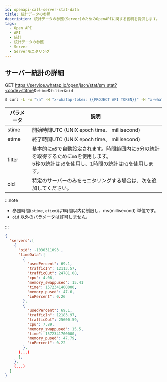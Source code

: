 ```yaml
---
id: openapi-call-server-stat-data
title: 統計データの参照
description: 統計データの参照(Server)のためのOpenAPIに関する説明を提供します。
tags:
  - Open API
  - API
  - 統計
  - 統計データの参照
  - Server
  - Serverモニタリング
---
```


## サーバー統計の詳細

<span class='apitype'>GET</span> https://service.whatap.io/open/json/stat/sm_stat?<code>stitme</code>&<code>etime</code>&<code>filter</code><code>&oid</code>

```bash title='command'
$ curl -L -w "\n" -H "x-whatap-token: {{PROJECT API TOKEN}}" -H "x-whatap-pcode: {{projectCode}}" "https://service.whatap.io/open/json/stat/sm_stat?stime=開始UTC&etime=終了UTC&filter=m5&oid=0"
```

| パラメータ  | 説明                                                                                     |
| ------ | -------------------------------------------------------------------------------------- |
| stime  | 開始時間UTC (UNIX epoch time、 millisecond)                                                 |
| etime  | 終了時間UTC (UNIX epoch time、 millisecond)                                                 |
| filter | 基本的に`m5`で自動設定されます。時間範囲内に5分の統計を取得するために`m5`を使用します。<br/>5秒の統計は`s5`を使用し、1時間の統計は`h1`を使用します。 |
| oid    | 特定のサーバーのみをモニタリングする場合は、次を追加してください。                                                      |

:::note

-   参照時間(`stime`, `etiem`)は1時間以内に制限し、ms(millisecond) 単位です。
-   `oid` 以外のパラメータは許可しません。

:::

```json title='response'
{
  "servers":[
    {
      "oid": -1030311093 ,
      "timeData":[
        {
          "usedPercent": 69.1,
          "trafficIn": 12113.57,
          "trafficOut": 24781.08,
          "cpu": 4.08,
          "memory_swappused": 15.41,
          "time": 1572341400000,
          "memory_pused": 47.6,
          "ioPercent": 0.26
        },
        {
          "usedPercent": 69.1,
          "trafficIn": 12183.97,
          "trafficOut": 25600.59,
          "cpu": 7.89,
          "memory_swappused": 15.5,
          "time": 1572341700000,
          "memory_pused": 47.79,
          "ioPercent": 0.22
        },
      (...)
      ],
    },
    (...)
  ]
}
```
